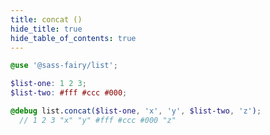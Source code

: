 ```yaml
---
title: concat ()
hide_title: true
hide_table_of_contents: true
---
```


<DocPage fieldName="concat" fieldType="function" spec={Spec} />

```scss
@use '@sass-fairy/list';

$list-one: 1 2 3;
$list-two: #fff #ccc #000;

@debug list.concat($list-one, 'x', 'y', $list-two, 'z');
  // 1 2 3 "x" "y" #fff #ccc #000 "z"
```
